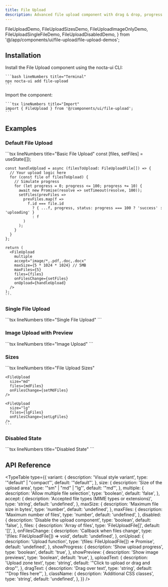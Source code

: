 ```yaml
---
title: File Upload
description: Advanced file upload component with drag & drop, progress tracking, validation, and preview support
---
```


  FileUploadDemo,
  FileUploadSizesDemo,
  FileUploadImageOnlyDemo,
  FileUploadSingleFileDemo,
  FileUploadDisabledDemo,
} from '@/app/components/ui/file-upload/file-upload-demos';

## Installation

<Steps>
  <Step>
    Install the File Upload component using the nocta-ui CLI:

    ```bash lineNumbers title="Terminal"
    npx nocta-ui add file-upload
    ```
  </Step>
  <Step>
    Import the component:

    ```tsx lineNumbers title="Import"
    import { FileUpload } from '@/components/ui/file-upload';
    ```
  </Step>
</Steps>

## Examples

### Default File Upload

<DocsTabs defaultValue="preview">
  <DocsTab value="preview" lineNumbers title="Preview">
    <FileUploadDemo />
  </DocsTab>
  <DocsTab value="code" lineNumbers title="Code">
    ```tsx lineNumbers title="Basic File Upload"
    const [files, setFiles] = useState<FileUploadFile[]>([]);

    const handleUpload = async (filesToUpload: FileUploadFile[]) => {
      // Your upload logic here
      for (const file of filesToUpload) {
        // Simulate progress
        for (let progress = 0; progress <= 100; progress += 10) {
          await new Promise(resolve => setTimeout(resolve, 100));
          setFiles(prevFiles =>
            prevFiles.map(f =>
              f.id === file.id
                ? { ...f, progress, status: progress === 100 ? 'success' : 'uploading' }
                : f
            )
          );
        }
      }
    };

    return (
      <FileUpload
        multiple
        accept="image/*,.pdf,.doc,.docx"
        maxSize={5 * 1024 * 1024} // 5MB
        maxFiles={5}
        files={files}
        onFilesChange={setFiles}
        onUpload={handleUpload}
      />
    );
    ```
  </DocsTab>
</DocsTabs>

### Single File Upload

<DocsTabs defaultValue="preview">
  <DocsTab value="preview" lineNumbers title="Preview">
    <FileUploadSingleFileDemo />
  </DocsTab>
  <DocsTab value="code" lineNumbers title="Code">
    ```tsx lineNumbers title="Single File Upload"
    <FileUpload
      variant="compact"
      multiple={false}
      accept=".pdf,.doc,.docx"
      maxSize={10 * 1024 * 1024} // 10MB
      files={files}
      onFilesChange={setFiles}
      uploadText="Click to upload a document"
      dragText="Drop document here"
    />
    ```
  </DocsTab>
</DocsTabs>

### Image Upload with Preview

<DocsTabs defaultValue="preview">
  <DocsTab value="preview" lineNumbers title="Preview">
    <FileUploadImageOnlyDemo />
  </DocsTab>
  <DocsTab value="code" lineNumbers title="Code">
    ```tsx lineNumbers title="Image Upload"
    <FileUpload
      variant="default"
      multiple
      accept="image/*"
      maxSize={2 * 1024 * 1024} // 2MB
      maxFiles={10}
      files={files}
      onFilesChange={setFiles}
      onUpload={handleUpload}
      showPreview={true}
      uploadText="Click to upload images or drag and drop"
      dragText="Drop your images here"
    />
    ```
  </DocsTab>
</DocsTabs>

### Sizes

<DocsTabs defaultValue="preview">
  <DocsTab value="preview" lineNumbers title="Preview">
    <FileUploadSizesDemo />
  </DocsTab>
  <DocsTab value="code" lineNumbers title="Code">
    ```tsx lineNumbers title="File Upload Sizes"
    <FileUpload
      size="sm"
      files={smFiles}
      onFilesChange={setSmFiles}
    />

    <FileUpload
      size="md"
      files={mdFiles}
      onFilesChange={setMdFiles}
    />

    <FileUpload
      size="lg"
      files={lgFiles}
      onFilesChange={setLgFiles}
    />
    ```
  </DocsTab>
</DocsTabs>

### Disabled State

<DocsTabs defaultValue="preview">
  <DocsTab value="preview" lineNumbers title="Preview">
    <FileUploadDisabledDemo />
  </DocsTab>
  <DocsTab value="code" lineNumbers title="Code">
    ```tsx lineNumbers title="Disabled State"
    <FileUpload
      disabled
      multiple
      files={files}
      onFilesChange={setFiles}
      uploadText="Upload is disabled"
    />
    ```
  </DocsTab>
</DocsTabs>

## API Reference

<TypeTable
  type={{
    variant: {
      description: 'Visual style variant',
      type: '"default" | "compact"',
      default: '"default"',
    },
    size: {
      description: 'Size of the upload area',
      type: '"sm" | "md" | "lg"',
      default: '"md"',
    },
    multiple: {
      description: 'Allow multiple file selection',
      type: 'boolean',
      default: 'false',
    },
    accept: {
      description: 'Accepted file types (MIME types or extensions)',
      type: 'string',
      default: 'undefined',
    },
    maxSize: {
      description: 'Maximum file size in bytes',
      type: 'number',
      default: 'undefined',
    },
    maxFiles: {
      description: 'Maximum number of files',
      type: 'number',
      default: 'undefined',
    },
    disabled: {
      description: 'Disable the upload component',
      type: 'boolean',
      default: 'false',
    },
    files: {
      description: 'Array of files',
      type: 'FileUploadFile[]',
      default: '[]',
    },
    onFilesChange: {
      description: 'Callback when files change',
      type: '(files: FileUploadFile[]) => void',
      default: 'undefined',
    },
    onUpload: {
      description: 'Upload function',
      type: '(files: FileUploadFile[]) => Promise<void>',
      default: 'undefined',
    },
    showProgress: {
      description: 'Show upload progress',
      type: 'boolean',
      default: 'true',
    },
    showPreview: {
      description: 'Show image previews',
      type: 'boolean',
      default: 'true',
    },
    uploadText: {
      description: 'Upload zone text',
      type: 'string',
      default: '"Click to upload or drag and drop"',
    },
    dragText: {
      description: 'Drag over text',
      type: 'string',
      default: '"Drop files here"',
    },
    className: {
      description: 'Additional CSS classes',
      type: 'string',
      default: 'undefined',
    },
  }}
/>
